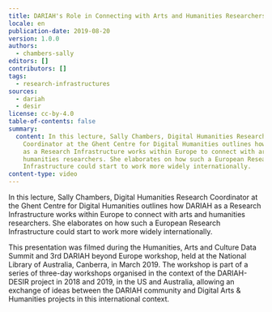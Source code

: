 ```yaml
---
title: DARIAH's Role in Connecting with Arts and Humanities Researchers
locale: en
publication-date: 2019-08-20
version: 1.0.0
authors:
  - chambers-sally
editors: []
contributors: []
tags:
  - research-infrastructures
sources:
  - dariah
  - desir
license: cc-by-4.0
table-of-contents: false
summary:
  content: In this lecture, Sally Chambers, Digital Humanities Research
    Coordinator at the Ghent Centre for Digital Humanities outlines how DARIAH
    as a Research Infrastructure works within Europe to connect with arts and
    humanities researchers. She elaborates on how such a European Research
    Infrastructure could start to work more widely internationally.
content-type: video
---
```

In this lecture, Sally Chambers, Digital Humanities Research Coordinator at the Ghent Centre for Digital Humanities outlines how DARIAH as a Research Infrastructure works within Europe to connect with arts and humanities researchers. She elaborates on how such a European Research Infrastructure could start to work more widely internationally.

This presentation was filmed during the Humanities, Arts and Culture Data Summit and 3rd DARIAH beyond Europe workshop, held at the National Library of Australia, Canberra, in March 2019. The workshop is part of a series of three-day workshops organised in the context of the DARIAH-DESIR project in 2018 and 2019, in the US and Australia, allowing an exchange of ideas between the DARIAH community and Digital Arts & Humanities projects in this international context.

<VideoCard provider="youtube" id="aAPJ7FupHtg" title="DARIAH's Role in Connecting with Arts and Humanities Researchers" image="/assets/content/assets/en/resources/hosted/dariahs-role-in-connecting-with-arts-and-humanities-researchers/sally-chambers.png" />
